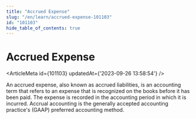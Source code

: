 ```yaml
---
title: "Accrued Expense"
slug: "/en/learn/accrued-expense-101103"
id: "101103"
hide_table_of_contents: true
---
```



# Accrued Expense

<ArticleMeta id={101103} updatedAt={'2023-09-26 13:58:54'} />
<div className='border-solid border-b border-t-0 my-4 border-[var(--ifm-color-gray-300)]' />

An accrued expense, also known as accrued liabilities, is an accounting term that refers to an expense that is recognized on the books before it has been paid. The expense is recorded in the accounting period in which it is incurred. Accrual accounting is the generally accepted accounting practice's (GAAP) preferred accounting method.
